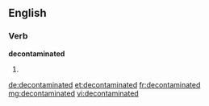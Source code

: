 ==English==

===Verb===
'''decontaminated'''

# {{en-past of|decontaminate}}

[[de:decontaminated]]
[[et:decontaminated]]
[[fr:decontaminated]]
[[mg:decontaminated]]
[[vi:decontaminated]]